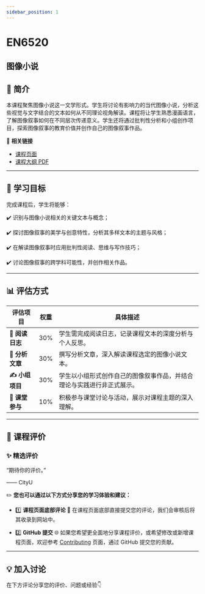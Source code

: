 ```yaml
---
sidebar_position: 1
---
```


# EN6520
## 图像小说

## **📘 简介**
本课程聚焦图像小说这一文学形式。学生将讨论有影响力的当代图像小说，分析这些视觉与文字结合的文本如何从不同理论视角解读。课程将让学生熟悉漫画语言，了解图像叙事如何在不同层次传递意义。学生还将通过批判性分析和小组创作项目，探索图像叙事的教育价值并创作自己的图像叙事作品。

🔗 **相关链接**
- [课程页面](https://www.cityu.edu.hk/catalogue/pg/202425/course/EN6520.htm)
- [课程大纲 PDF](https://www.cityu.edu.hk/catalogue/pg/202425/course/EN6520.pdf)

---

## **🎯 学习目标**

完成课程后，学生将能够：

✔️ 识别与图像小说相关的关键文本与概念；

✔️ 探讨图像叙事的美学与创意特性，分析其多样文本的主题与风格；

✔️ 在解读图像叙事时应用批判性阅读、思维与写作技巧；

✔️ 讨论图像叙事的跨学科可能性，并创作相关作品。

---

## **📊 评估方式**

| **评估项目**            | **权重** | **具体描述**                                                                                     |
|------------------------|---------|-----------------------------------------------------------------------------------------------|
| **📖 阅读日志**         | 30%     | 学生需完成阅读日志，记录课程文本的深度分析与个人反思。                                                   |
| **📝 分析文章**         | 30%     | 撰写分析文章，深入解读课程选定的图像小说文本。                                                         |
| **✍️ 小组项目**         | 30%     | 学生以小组形式创作自己的图像叙事作品，并结合理论与实践进行非正式展示。                                          |
| **💬 课堂参与**          | 10%     | 积极参与课堂讨论与活动，展示对课程主题的深入理解。                                                        |

---

## **💬 课程评价**

### ✨ **精选评价**
<div className={commentStyles.commentBox}>
    <p className={commentStyles.commentText}>
        “期待你的评价。”
    </p>
    <p className={commentStyles.commentAuthor}>—— CityU</p>
</div>

✏️ **您也可以通过以下方式分享您的学习体验和建议：**

- 1️⃣ **课程页面底部评论**
💬 在课程页面底部直接提交您的评论，我们会审核后将其收录到网站中。

- 2️⃣ **GitHub 提交**
🌐 如果您希望更全面地分享课程评价，或希望修改或新增课程页面，欢迎参考 [Contributing](https://penjc.github.io/cityU-navigator/contributing) 页面，通过 GitHub 提交您的贡献。

---

## **💡 加入讨论**

在下方评论分享您的评价、问题或经验👇
<Utterances />
